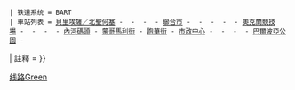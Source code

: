 {{鐵道路線
 | 模板名稱 = 貝里埃薩／北聖何塞-戴利城線
 | 名稱 = [[貝里埃薩／北聖何塞-戴利城線]]
 |tracking = <includeonly>no</includeonly>
 | 代表色 = #4fb848
 | Logo = {{#ifeq: {{NAMESPACE}} | {{NS:0}} |[[File:Bart-logo.svg|27px|舊金山灣區捷運標誌|link=舊金山灣區捷運系統]]}}
 | 铁道系统 = BART
 | 車站列表 = [[貝里埃薩／北聖何塞站|貝里埃薩／北聖何塞]] - {{link-en|米爾皮塔斯站|Milpitas station|米爾皮塔斯}} - {{link-en|暖泉／南費利蒙站|Warm Springs/South Fremont station|暖泉／南費利蒙}} - {{link-en|費利蒙站 (BART)|Fremont station (BART)|費利蒙}} - [[聯合市站|聯合市]] - {{link-en|南海沃德站|South Hayward station|南海沃德}} - {{link-en|海沃德站|Hayward station|海沃德}} - {{link-en|貝費爾站|Bay Fair station|貝費爾}} - {{link-en|聖利安卓站|San Leandro station|聖利安卓}} - [[奧克蘭競技場站|奧克蘭競技場]] - {{link-en|福祿維爾站|Fruitvale station|福祿維爾}} - {{link-en|美麗湖站|Lake Merritt station|美麗湖}} - {{link-en|西奧克蘭站|West Oakland station|西奧克蘭}} - [[內河碼頭站|內河碼頭]] - [[蒙哥馬利街站|蒙哥馬利街]] - [[跑華街站|跑華街]] - [[市政中心／聯合國廣場站|市政中心]] - {{link-en|16街米慎站|16th Street Mission station|16街米慎}} - {{link-en|24街米慎站|24th Street Mission station|24街米慎}} - {{link-en|葛連公園站|Glen Park station|葛連公園}} - [[巴爾波亞公園站|巴爾波亞公園]] - {{link-en|戴利城站|Daly City station|戴利城}}
| 註釋 = 
}}<noinclude>
[[Category:旧金山湾区捷运模板|线路Green]]</noinclude>